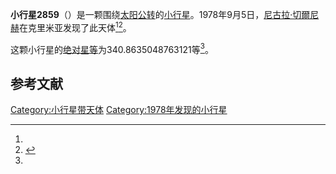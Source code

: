 {{Infobox planet
| bgcolour = #FFFFC0
| name = 2859 Paganini
| symbol = 
| image = 
| caption = 
| discovery = yes
| discovery_ref = 
| discoverer = [[尼古拉·切爾尼赫|尼古拉·切爾尼赫]]
| discovery_site = [[克里米亚|克里米亚]] 
| discovered = 1978年9月5日
| designations = yes
| mp_name = 
| named_after = 
| alt_names = 1978 RW1/ 1973 AT1 / 1980 DU5
| mp_category = [[主带小行星|主带小行星]]
| orbit_ref = <ref name="a">[http://ssd.jpl.nasa.gov/sbdb.cgi?sstr=2859 2859 Paganini] {{Wayback|url=http://ssd.jpl.nasa.gov/sbdb.cgi?sstr=2859 |date=20200820020838 }}，小行星數據庫瀏覽器（JPL Small-Body Database Browser）－[[美国国家航空航天局|美国国家航空航天局]]喷气推进实验室</ref>
| epoch = 2456400.5 (2013年4月18日更新)
| aphelion = {{convert|2.503009552330654|AU|km|3|abbr=on|lk=out}}
| perihelion = {{convert|1.974337394856623|AU|km|3|abbr=on}}
| semimajor = {{convert|2.238673473593638|AU|km|3|abbr=on}}
| eccentricity = 0.118077103
| period = 1223.4453 [[日|日]]<br />3.35[[儒略年|儒略年]]
| avg_speed = 
| inclination = 3.55448718966192
| asc_node = 165.3316481637461
| mean_anomaly = 
| arg_peri = 340.8635048763121
| satellites = 
| physical_characteristics = yes
| dimensions = 
| mass = 
| density = 
| surface_grav = 
| escape_velocity = 
| sidereal_day = 
| axial_tilt = 
| pole_ecliptic_lat = 
| pole_ecliptic_lon = 
| albedo = 
| temperatures= 
| temp_name1 = 
| mean_temp_1 = 
| max_temp_1 = 
| temp_name2 = 
| max_temp_2 = 
| spectral_type = 
| abs_magnitude = 340.8635048763121
}}

'''小行星2859'''（{{lang-en|2859 Paganini}}）是一颗围绕[[太阳|太阳]][[公转|公转]]的[[小行星|小行星]]。1978年9月5日，[[尼古拉·切爾尼赫|尼古拉·切爾尼赫]]在克里米亚发现了此天体<ref name="a" /><ref>{{cite news|title=小行星列表|url=http://cfa-www.harvard.edu/iau/lists/NumberedMPs.txt|accessdate=2013-07-08|newspaper=哈佛大学|archive-date=2008-05-17|archive-url=https://web.archive.org/web/20080517010638/http://cfa-www.harvard.edu/iau/lists/NumberedMPs.txt|dead-url=no}}</ref>。

这颗小行星的[[绝对星等|绝对星等]]为340.8635048763121等<ref name="a" />。

==参考文献==
{{reflist}}
{{Minor Planet Number|[[小行星2858|小行星2858]]|[[小行星2860|小行星2860]]}}

{{小天体}}

[[Category:小行星带天体|Category:小行星带天体]]
[[Category:1978年发现的小行星|Category:1978年发现的小行星]]

{{asteroid-stub}}